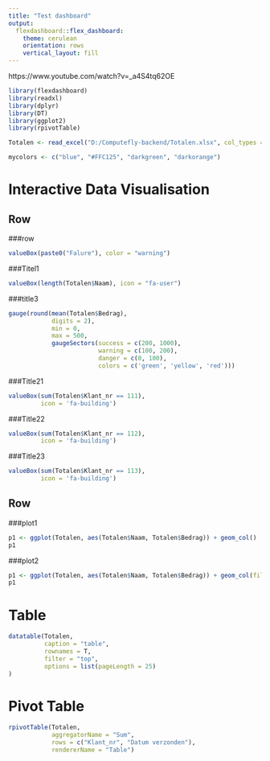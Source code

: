 ```yaml
---
title: "Test dashboard"
output: 
  flexdashboard::flex_dashboard:
    theme: cerulean
    orientation: rows
    vertical_layout: fill
---
```


https://www.youtube.com/watch?v=_a4S4tq62OE

```r
library(flexdashboard)
library(readxl)
library(dplyr)
library(DT)
library(ggplot2)
library(rpivotTable)

```

```r
Totalen <- read_excel("D:/Computefly-backend/Totalen.xlsx", col_types = c("numeric", "text", "text", "numeric", "date", "date", "date", "numeric", "numeric"))
```

```r
mycolors <- c("blue", "#FFC125", "darkgreen", "darkorange")
```

Interactive Data Visualisation
=============================

Row
-----------------------------
###row

```r
valueBox(paste0("Falure"), color = "warning")
```

###Titel1

```r
valueBox(length(Totalen$Naam), icon = "fa-user")
```

###title3

```r
gauge(round(mean(Totalen$Bedrag),
            digits = 2),
            min = 0, 
            max = 500, 
            gaugeSectors(success = c(200, 1000),
                         warning = c(100, 200), 
                         danger = c(0, 100), 
                         colors = c('green', 'yellow', 'red')))
```

###Title21

```r
valueBox(sum(Totalen$Klant_nr == 111),
         icon = 'fa-building')
```

###Title22

```r
valueBox(sum(Totalen$Klant_nr == 112),
         icon = 'fa-building')
```

###Title23

```r
valueBox(sum(Totalen$Klant_nr == 113),
         icon = 'fa-building')
```

Row
--------------------------------------

###plot1

```r
p1 <- ggplot(Totalen, aes(Totalen$Naam, Totalen$Bedrag)) + geom_col()
p1
```

###plot2

```r
p1 <- ggplot(Totalen, aes(Totalen$Naam, Totalen$Bedrag)) + geom_col(fill=rainbow(7))
p1
```

Table
====================================

```r
datatable(Totalen,
          caption = "table",
          rownames = T,
          filter = "top",
          options = list(pageLength = 25)
)
```

Pivot Table
======================================

```r
rpivotTable(Totalen, 
            aggregatorName = "Sum",
            rows = c("Klant_nr", "Datum verzonden"),
            rendererName = "Table")
```













